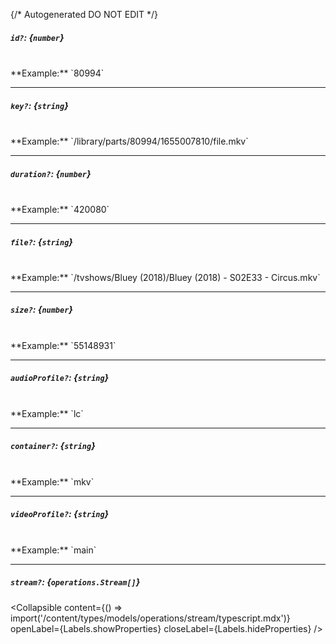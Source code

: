 {/* Autogenerated DO NOT EDIT  */}

##### `id?`: *{`number`}*
<br/>
**Example:** `80994`

---
##### `key?`: *{`string`}*
<br/>
**Example:** `/library/parts/80994/1655007810/file.mkv`

---
##### `duration?`: *{`number`}*
<br/>
**Example:** `420080`

---
##### `file?`: *{`string`}*
<br/>
**Example:** `/tvshows/Bluey (2018)/Bluey (2018) - S02E33 - Circus.mkv`

---
##### `size?`: *{`number`}*
<br/>
**Example:** `55148931`

---
##### `audioProfile?`: *{`string`}*
<br/>
**Example:** `lc`

---
##### `container?`: *{`string`}*
<br/>
**Example:** `mkv`

---
##### `videoProfile?`: *{`string`}*
<br/>
**Example:** `main`

---
##### `stream?`: *{`operations.Stream[]`}*

<Collapsible content={() => import('/content/types/models/operations/stream/typescript.mdx')} openLabel={Labels.showProperties} closeLabel={Labels.hideProperties} />



